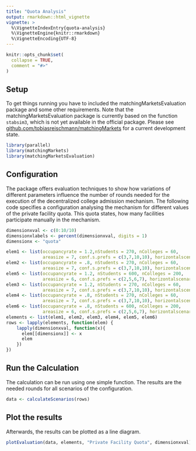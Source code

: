 ```yaml
---
title: "Quota Analysis"
output: rmarkdown::html_vignette
vignette: >
  %\VignetteIndexEntry{quota-analysis}
  %\VignetteEngine{knitr::rmarkdown}
  %\VignetteEncoding{UTF-8}
---
```


```r
knitr::opts_chunk$set(
  collapse = TRUE,
  comment = "#>"
)
```

## Setup

To get things running you have to included the matchingMarketsEvaluation package and some other requirements.
Note that the matchingMarketsEvaluation package is currently based on the function `stabsim3`, which is not yet available in the official package. Please see [github.com/tobiasreischmann/matchingMarkets](https://github.com/tobiasreischmann/matchingMarkets/tree/feature/kita-simulation) for a current development state.

```r
library(parallel)
library(matchingMarkets)
library(matchingMarketsEvaluation)
```

## Configuration

The package offers evaluation techniques to show how variations of different parameters influence the number of rounds needed for the execution of the decentralized college admission mechanism.
The following code specifies a configuration analysing the mechanism for different values of the private facility quota.
This quota states, how many facilities participate manually in the mechanism.

```r
dimensionxval <- c(0:10/10)
dimensionxlabels <- percent(dimensionxval, digits = 1)
dimensionx <- "quota"

elem1 <- list(occupancyrate = 1.2,nStudents = 270, nColleges = 60, 
              areasize = 7, conf.s.prefs = c(3,7,10,10), horizontalscenario = 1, threshold = .05)
elem2 <- list(occupancyrate = .8, nStudents = 270, nColleges = 60, 
              areasize = 7, conf.s.prefs = c(3,7,10,10), horizontalscenario = 1, threshold = .05)
elem5 <- list(occupancyrate = 1.2, nStudents = 600, nColleges = 200, 
              areasize = 6, conf.s.prefs = c(2,5,6,7), horizontalscenario = 1, threshold = .05)
elem3 <- list(occupancyrate = 1.2, nStudents = 270, nColleges = 60, 
              areasize = 7, conf.s.prefs = c(3,7,10,10), horizontalscenario = 1, threshold = .05)
elem4 <- list(occupancyrate = .8, nStudents = 270, nColleges = 60, 
              areasize = 7, conf.s.prefs = c(3,7,10,10), horizontalscenario = 1, threshold = .05)
elem6 <- list(occupancyrate = .8, nStudents = 600, nColleges = 200, 
              areasize = 6, conf.s.prefs = c(2,5,6,7), horizontalscenario = 1, threshold = .05)
elements <- list(elem1, elem2, elem3, elem4, elem5, elem6)
rows <- lapply(elements, function(elem) {
    lapply(dimensionxval, function(x){
      elem[[dimensionx]] <- x
      elem
    })
})
```

## Run the Calculation

The calculation can be run using one simple function.
The results are the needed rounds for all scenarios of the configuration.

```r
data <- calculateScenarios(rows)
```

## Plot the results

Afterwards, the results can be plotted as a line diagram.
```r
plotEvaluation(data, elements, "Private Facility Quota", dimensionxval)
```
  
